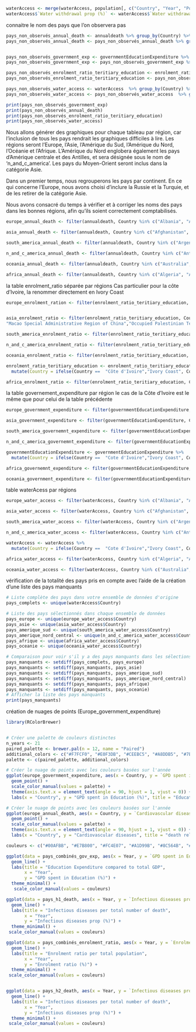 ```r

waterAccess <- merge(waterAccess, population[, c("Country", "Year", "Population")], by = c("Country", "Year"))
waterAccess$`Water withdrawal prop (%)` <- waterAccess$`Water withdrawal per capita ()` / waterAccess$Population *100

```
connaitre le nom des  pays que l'on observera pas
```r
pays_non_observés_annual_death <- annualdeath %>% group_by(Country) %>% filter(n() < 5)
pays_non_observés_annual_death <- pays_non_observés_annual_death %>% group_by(Country) %>% count()


pays_non_observés_government_exp <- governmentEducationExpenditure %>% group_by(Country) %>% filter(n() < 5)
pays_non_observés_government_exp <- pays_non_observés_government_exp %>% group_by(Country) %>% count()

pays_non_observés_enrolment_ratio_teritiary_education <- enrolment_ratio_teritiary_education %>% group_by(Country) %>% filter(n() < 5)
pays_non_observés_enrolment_ratio_teritiary_education <- pays_non_observés_enrolment_ratio_teritiary_education  %>% group_by(Country) %>% count()

pays_non_observés_water_access <- waterAccess  %>% group_by(Country) %>% filter(n() < 1)
pays_non_observés_water_access <- pays_non_observés_water_access  %>% group_by(Country) %>% count()

print(pays_non_observés_government_exp)
print(pays_non_observés_annual_death)
print(pays_non_observés_enrolment_ratio_teritiary_education)
print(pays_non_observés_water_access)
```
Nous allons générer des graphiques pour chaque tableau par région, car l'inclusion de tous les pays rendrait les graphiques difficiles à lire. Les régions seront l'Europe, l'Asie, l'Amérique du Sud, l'Amérique du Nord, l'Océanie et l'Afrique. L'Amérique du Nord englobera également les pays d'Amérique centrale et des Antilles, et sera désignée sous le nom de 'n_and_c_america'. Les pays du Moyen-Orient seront inclus dans la catégorie Asie.

Dans un premier temps, nous regrouperons les pays par continent. En ce qui concerne l'Europe, nous avons choisi d'inclure la Russie et la Turquie, et de les retirer de la catégorie Asie.

Nous avons consacré du temps à vérifier et à corriger les noms des pays dans les bonnes régions, afin qu'ils soient correctement comptabilisés. 
```r
europe_annual_death <- filter(annualdeath, Country %in% c("Albania", "Andorra", "Austria", "Belarus", "Belgium", "Bosnia and Herzegovina", "Bulgaria", "Croatia", "Cyprus", "Czechia" , "Denmark", "Estonia", "Finland", "France", "Germany", "Greece","Greenland", "Hungary", "Iceland", "Ireland", "Italy", "Latvia", "Liechtenstein", "Lithuania", "Luxembourg", "Malta", "Moldova", "Monaco", "Montenegro", "Netherlands", "North Macedonia", "Norway", "Poland", "Portugal", "Romania", "Russia", "San Marino", "Serbia", "Slovakia", "Slovenia", "Spain", "Sweden", "Switzerland", "Turkey", "Ukraine", "United Kingdom", "Vatican City"))

asia_annual_death <- filter(annualdeath, Country %in% c("Afghanistan", "Armenia", "Azerbaijan", "Bahrain", "Bangladesh", "Bhutan", "Brunei", "Cambodia", "China", "Cyprus", "Georgia", "India", "Indonesia", "Iran", "Iraq", "Israel", "Japan", "Jordan", "Kazakhstan", "Kuwait", "Kyrgyzstan", "Laos", "Lebanon", "Malaysia", "Maldives", "Mongolia", "Myanmar", "Nepal", "North Korea", "Oman", "Pakistan", "Palestine", "Philippines", "Qatar", "Saudi Arabia", "Singapore", "South Korea", "Sri Lanka", "Syria", "Tajikistan","Taiwan", "Thailand", "East Timor", "Turkmenistan", "United Arab Emirates", "Uzbekistan", "Vietnam", "Yemen"))

south_america_annual_death <- filter(annualdeath, Country %in% c("Argentina", "Bolivia", "Brazil", "Chile", "Colombia", "Ecuador", "Guyana", "Paraguay", "Peru", "Suriname", "Uruguay", "Venezuela"))

n_and_c_america_annual_death <- filter(annualdeath, Country %in% c("Antigua and Barbuda", "Bahamas", "Barbados", "Belize", "Canada", "Costa Rica", "Cuba", "Dominica", "Dominican Republic", "El Salvador", "Grenada", "Guatemala", "Haiti", "Honduras", "Jamaica", "Mexico", "Nicaragua", "Panama", "Saint Kitts and Nevis", "Saint Lucia", "Saint Vincent and the Grenadines", "Trinidad and Tobago", "United States","Bermuda","Puerto Rico", "United States Virgin Islands"))

oceania_annual_death <- filter(annualdeath, Country %in% c("Australia", "Fiji", "Kiribati", "Marshall Islands", "Micronesia (country)", "Nauru", "New Zealand", "Palau", "Papua New Guinea", "Samoa", "Solomon Islands", "Tonga", "Tuvalu", "Vanuatu","American Samoa", "Guam", "Northern Mariana Islands","Cook Islands", "Niue", "Tokelau"))

africa_annual_death <- filter(annualdeath, Country %in% c("Algeria", "Angola", "Benin", "Botswana", "Burkina Faso", "Burundi", "Cape Verde", "Cameroon", "Central African Republic", "Chad", "Comoros", "Democratic Republic of Congo", "Congo", "Djibouti", "Egypt", "Equatorial Guinea", "Eritrea", "Eswatini", "Ethiopia", "Gabon", "Gambia", "Ghana", "Guinea", "Guinea-Bissau","Cote d'Ivoire", "Kenya", "Lesotho", "Liberia", "Libya", "Madagascar", "Malawi", "Mali", "Mauritania", "Mauritius", "Morocco", "Mozambique", "Namibia", "Niger", "Nigeria", "Rwanda", "Sao Tome and Principe", "Senegal", "Seychelles", "Sierra Leone", "Somalia", "South Africa", "South Sudan", "Sudan", "Tanzania", "Togo", "Tunisia", "Uganda", "Zambia", "Zimbabwe"))

```

la table enrolment_ratio séparée par régions
Cas particulier pour la côte d'Ivoire, la renommer directement en Ivory Coast
```r
europe_enrolment_ration <- filter(enrolment_ratio_teritiary_education, Country %in% c("Albania", "Andorra", "Austria", "Belarus", "Belgium", "Bosnia and Herzegovina", "Bulgaria", "Croatia", "Cyprus", "Czech Republic", "Denmark", "Estonia", "Finland", "France","Germany", "Greece", "Hungary", "Iceland", "Ireland", "Italy", "Latvia", "Liechtenstein", "Lithuania", "Luxembourg", "Malta", "Moldova", "Monaco", "Montenegro", "Netherlands", "The former Yugoslav Republic of Macedonia", "Norway", "Poland", "Portugal", "Romania", "Russian Federation", "San Marino", "Serbia", "Slovakia", "Slovenia", "Spain", "Sweden", "Switzerland","Turkey", "Ukraine", "United Kingdom", "Vatican City", "Gibraltar", "United Kingdom of Great Britain and Northern Ireland"))


asia_enrolment_ratio <- filter(enrolment_ratio_teritiary_education, Country %in% c("Afghanistan", "Armenia", "Azerbaijan", "Bahrain", "Bangladesh", "Bhutan", "Brunei Darussalam", "Cambodia", "China", "Cyprus", "Georgia", "India", "Indonesia", "Iran", "Iraq", "Israel", "Japan", "Jordan", "Kazakhstan", "Kuwait", "Kyrgyzstan", "Laos", "Lebanon", "Malaysia", "Maldives", "Mongolia", "Myanmar", "Nepal","Republic of Korea", "Oman", "Pakistan", "Palestine", "Philippines", "Qatar", "Saudi Arabia", "Singapore", "South Korea", "Sri Lanka", "Syria", "Tajikistan", "Thailand", "Timor-Leste", "Turkmenistan", "United Arab Emirates", "Uzbekistan", "Viet Nam" , "Yemen", "Hong Kong Special Administrative Region of China", "Iran, Islamic Republic of", "Lao People's Democratic Republic", 
"Macao Special Administrative Region of China","Occupied Palestinian Territory"))

south_america_enrolment_ratio <- filter(enrolment_ratio_teritiary_education, Country %in% c("Argentina", "Bolivia", "Brazil", "Chile", "Colombia", "Ecuador", "Guyana", "Paraguay", "Peru", "Suriname", "Uruguay", "Venezuela (Bolivarian Republic of)"))

n_and_c_america_enrolment_ratio <- filter(enrolment_ratio_teritiary_education, Country %in% c("Antigua and Barbuda","Aruba" ,"Bahamas", "Barbados", "Belize", "Canada", "Costa Rica", "Cuba", "Dominica", "Dominican Republic", "El Salvador", "Grenada", "Guatemala","Haiti", "Honduras", "Jamaica", "Mexico", "Nicaragua", "Panama", "Saint Kitts and Nevis", "Saint Lucia", "Saint Vincent and the Grenadines", "Trinidad and Tobago", "United States of America", "Montserrat", "United States Virgin Islands"))

oceania_enrolment_ratio <- filter(enrolment_ratio_teritiary_education, Country %in% c("Australia", "Fiji", "Kiribati", "Marshall Islands", "Micronesia (country)", "Nauru", "New Zealand", "Palau", "Papua New Guinea", "Samoa", "Solomon Islands", "Tonga", "Tuvalu", "Vanuatu", "American Samoa", "Cook Islands", "Niue", "Tokelau"))

enrolment_ratio_teritiary_education <- enrolment_ratio_teritiary_education %>%
  mutate(Country = ifelse(Country ==  "Côte d'Ivoire","Ivory Coast", Country))

africa_enrolment_ratio <- filter(enrolment_ratio_teritiary_education, Country %in% c("Algeria", "Angola", "Benin", "Botswana", "Burkina Faso", "Burundi", "Cameroon", "Central African Republic", "Chad", "Comoros", "Democratic Republic of the Congo", "Djibouti", "Egypt", "Equatorial Guinea", "Eritrea", "Eswatini", "Ethiopia", "Gabon", "Gambia", "Ghana", "Guinea", "Guinea-Bissau", "Ivory Coast", "Kenya", "Lesotho", "Liberia", "Libya", "Madagascar", "Malawi", "Mali", "Mauritania", "Mauritius", "Morocco", "Mozambique", "Namibia", "Niger", "Nigeria", "Rwanda", "Sao Tome and Principe", "Senegal", "Seychelles", "Sierra Leone", "Somalia", "South Africa", "South Sudan", "Sudan", "Tanzania", "Togo", "Tunisia", "Uganda", "Zambia", "Zimbabwe", "Cape Verde", "Congo", "Libyan Arab Jamahiriya", "Swaziland", "Syrian Arab Republic", "United Republic of Tanzania"))

```

la table governement_expenditure par région
le cas de la Côte d'Ivoire est le même que pour celui de la table précédente
```r
europe_government_expenditure <- filter(governmentEducationExpenditure, Country %in% c("Albania", "Andorra", "Austria", "Belarus", "Belgium", "Bosnia and Herzegovina", "Bulgaria", "Croatia", "Cyprus","Czechia", "Denmark", "Estonia", "Finland", "France", "Germany", "Greece", "Hungary", "Iceland", "Ireland", "Italy", "Latvia", "Liechtenstein", "Lithuania", "Luxembourg", "Malta", "Moldova", "Monaco", "Montenegro", "Netherlands", "North Macedonia", "Norway", "Poland", "Portugal", "Romania", "Russia", "San Marino", "Serbia", "Slovakia", "Slovenia", "Spain", "Sweden", "Switzerland", "Turkey", "Ukraine", "United Kingdom", "Vatican City"))

asia_government_expenditure <- filter(governmentEducationExpenditure, Country %in% c("Afghanistan", "Armenia", "Azerbaijan", "Bahrain", "Bangladesh", "Bhutan", "Brunei", "Cambodia", "China", "Cyprus", "Georgia", "India", "Indonesia", "Iran", "Iraq", "Israel", "Japan", "Jordan", "Kazakhstan", "Kuwait", "Kyrgyzstan", "Laos", "Lebanon", "Malaysia", "Maldives", "Mongolia", "Myanmar", "Nepal", "North Korea", "Oman", "Pakistan", "Palestine", "Philippines", "Qatar", "Saudi Arabia", "Singapore", "South Korea", "Sri Lanka", "Syria", "Tajikistan", "Thailand", "Timor-Leste", "Turkmenistan", "United Arab Emirates", "Uzbekistan", "Vietnam", "Yemen","Hong Kong", "Macao" )) 

south_america_governemnt_expenditure <- filter(governmentEducationExpenditure, Country %in% c("Argentina", "Bolivia", "Brazil", "Chile", "Colombia", "Ecuador", "Guyana", "Paraguay", "Peru", "Suriname", "Uruguay", "Venezuela"))

n_and_c_america_governemnt_expenditure <- filter(governmentEducationExpenditure, Country %in% c("Antigua and Barbuda","Aruba" , "Bahamas", "Barbados","Bermuda", "Belize","British Virgin Islands", "Canada", "Costa Rica", "Cuba", "Dominica", "Dominican Republic", "El Salvador", "Grenada", "Guatemala", "Haiti", "Honduras", "Jamaica", "Mexico", "Nicaragua", "Panama", "Saint Kitts and Nevis", "Saint Lucia", "Saint Vincent and the Grenadines", "Trinidad and Tobago", "United States"))

governmentEducationExpenditure <- governmentEducationExpenditure %>%
  mutate(Country = ifelse(Country ==  "Cote d'Ivoire","Ivory Coast", Country))

africa_governemnt_expenditure <- filter(governmentEducationExpenditure, Country %in% c("Algeria", "Angola", "Benin", "Botswana", "Burkina Faso", "Burundi", "Cape Verde", "Cameroon", "Central African Republic", "Chad", "Comoros", "Democratic Republic of Congo", "Congo", "Djibouti", "Egypt", "Equatorial Guinea", "Eritrea", "Eswatini", "Ethiopia", "Gabon", "Gambia", "Ghana", "Guinea", "Guinea-Bissau", "Ivory Coast", "Kenya", "Lesotho", "Liberia", "Libya", "Madagascar", "Malawi", "Mali", "Mauritania", "Mauritius", "Morocco", "Mozambique", "Namibia", "Niger", "Nigeria", "Rwanda", "Sao Tome and Principe", "Senegal", "Seychelles", "Sierra Leone", "Somalia", "South Africa", "South Sudan", "Sudan", "Tanzania", "Togo", "Tunisia", "Uganda", "Zambia", "Zimbabwe"))

oceania_government_expenditure <- filter(governmentEducationExpenditure, Country %in% c("Australia", "Fiji", "Kiribati", "Marshall Islands", "Micronesia (country)", "Nauru", "New Zealand", "Palau", "Papua New Guinea", "Samoa", "Solomon Islands", "Tonga", "Tuvalu", "Vanuatu", "American Samoa", "Cook Islands", "Niue", "Tokelau"))
```

table waterAcess par régions
```r
europe_water_access <- filter(waterAccess, Country %in% c("Albania", "Andorra", "Austria", "Belarus", "Belgium", "Bosnia and Herzegovina", "Bulgaria", "Croatia", "Cyprus", "Czechia" , "Denmark", "Estonia", "Finland", "France", "Germany", "Greece","Greenland", "Hungary", "Iceland", "Ireland", "Italy", "Latvia", "Liechtenstein", "Lithuania", "Luxembourg", "Malta", "Moldova", "Monaco", "Montenegro", "Netherlands", "North Macedonia", "Norway", "Poland", "Portugal", "Romania", "Russia", "San Marino", "Serbia", "Slovakia", "Slovenia", "Spain", "Sweden", "Switzerland", "Turkey", "Ukraine", "United Kingdom", "Vatican City"))

asia_water_access <- filter(waterAccess, Country %in% c("Afghanistan", "Armenia", "Azerbaijan", "Bahrain", "Bangladesh", "Bhutan", "Brunei", "Cambodia", "China", "Cyprus", "Georgia", "India", "Indonesia", "Iran", "Iraq", "Israel", "Japan", "Jordan", "Kazakhstan", "Kuwait", "Kyrgyzstan", "Laos", "Lebanon", "Malaysia", "Maldives", "Mongolia", "Myanmar", "Nepal", "North Korea", "Oman", "Pakistan", "Palestine", "Philippines", "Qatar", "Saudi Arabia", "Singapore", "South Korea", "Sri Lanka", "Syria", "Tajikistan", "Thailand", "Timor-Leste", "Turkmenistan", "United Arab Emirates", "Uzbekistan", "Vietnam", "Yemen","Hong Kong", "Macao" ))

south_america_water_access <- filter(waterAccess, Country %in% c("Argentina", "Bolivia", "Brazil", "Chile", "Colombia", "Ecuador", "Guyana", "Paraguay", "Peru", "Suriname", "Uruguay", "Venezuela"))

n_and_c_america_water_access <- filter(waterAccess, Country %in% c("Antigua and Barbuda","Aruba" , "Bahamas", "Barbados","Bermuda", "Belize","British Virgin Islands", "Canada", "Costa Rica", "Cuba", "Dominica", "Dominican Republic", "El Salvador", "Grenada", "Guatemala", "Haiti", "Honduras", "Jamaica", "Mexico", "Nicaragua", "Panama", "Saint Kitts and Nevis", "Saint Lucia", "Saint Vincent and the Grenadines", "Trinidad and Tobago", "United States", "Puerto Rico" ))

waterAccess <- waterAccess %>%
  mutate(Country = ifelse(Country ==  "Cote d'Ivoire","Ivory Coast", Country))

africa_water_access <- filter(waterAccess, Country %in% c("Algeria", "Angola", "Benin", "Botswana", "Burkina Faso", "Burundi", "Cape Verde", "Cameroon", "Central African Republic", "Chad", "Comoros", "Democratic Republic of Congo", "Congo", "Djibouti", "Egypt", "Equatorial Guinea", "Eritrea", "Eswatini", "Ethiopia", "Gabon", "Gambia", "Ghana", "Guinea", "Guinea-Bissau", "Ivory Coast", "Kenya", "Lesotho", "Liberia", "Libya", "Madagascar", "Malawi", "Mali", "Mauritania", "Mauritius", "Morocco", "Mozambique", "Namibia", "Niger", "Nigeria", "Rwanda", "Sao Tome and Principe", "Senegal", "Seychelles", "Sierra Leone", "Somalia", "South Africa", "South Sudan", "Sudan", "Tanzania", "Togo", "Tunisia", "Uganda", "Zambia", "Zimbabwe"))

oceania_water_access <- filter(waterAccess, Country %in% c("Australia", "Fiji", "Kiribati", "Marshall Islands", "Micronesia (country)", "Nauru", "New Zealand", "Palau", "Papua New Guinea", "Samoa", "Solomon Islands", "Tonga", "Tuvalu", "Vanuatu", "American Samoa", "Cook Islands", "Niue", "Tokelau"))
```

vérification de la totalité des pays pris en compte avec l'aide de la création d'une liste des pays manquants
```r
# Liste complète des pays dans votre ensemble de données d'origine
pays_complets <- unique(waterAccess$Country)

# Liste des pays sélectionnés dans chaque ensemble de données
pays_europe <- unique(europe_water_access$Country)
pays_asie <- unique(asia_water_access$Country)
pays_amerique_sud <- unique(south_america_water_access$Country)
pays_amerique_nord_central <- unique(n_and_c_america_water_access$Country)
pays_afrique <- unique(africa_water_access$Country)
pays_oceanie <- unique(oceania_water_access$Country)

# Comparaison pour voir s'il y a des pays manquants dans les sélections
pays_manquants <- setdiff(pays_complets, pays_europe)
pays_manquants <- setdiff(pays_manquants, pays_asie)
pays_manquants <- setdiff(pays_manquants, pays_amerique_sud)
pays_manquants <- setdiff(pays_manquants, pays_amerique_nord_central)
pays_manquants <- setdiff(pays_manquants, pays_afrique)
pays_manquants <- setdiff(pays_manquants, pays_oceanie)
# Afficher la liste des pays manquants
print(pays_manquants)
```

création de nuages de points (Europe_government_expenditure)



```r
library(RColorBrewer)


# Créer une palette de couleurs distinctes
n_years <- 21
paired_palette <- brewer.pal(n = 12, name = "Paired")
additional_colors <- c("#F7FCF0", "#E0F3DB", "#CEEBC5", "#A8DDB5", "#7BCCC4", "#4EB3D3", "#2B8CBE", "#0868AC", "#084081")
palette <- c(paired_palette, additional_colors)

# Créer le nuage de points avec les couleurs basées sur l'année
ggplot(europe_government_expenditure, aes(x = Country, y = `GPD spent in Education (%)`, color = factor(Year))) +
  geom_point() +
  scale_color_manual(values = palette) +
  theme(axis.text.x = element_text(angle = 90, hjust = 1, vjust = 0)) +
  labs(x = "Country", y = "GPD spent in Education (%)", title = "Education Expenditure in Europe", color = "Year")

```

```r

# Créer le nuage de points avec les couleurs basées sur l'année
ggplot(europe_annual_death, aes(x = Country, y = `Cardiovascular diseases`/1000, color = factor(Year))) +
  geom_point() +
  scale_color_manual(values = palette) +
  theme(axis.text.x = element_text(angle = 90, hjust = 1, vjust = 0)) +
  labs(x = "Country", y = "Cardiovascular diseases", title = "death related to cardiovascular diseases in Europe", color = "Year")

```

```r
couleurs <- c("#00AFBB", "#E7B800", "#FC4E07", "#A1D99B", "#8C564B", "#E377C2", "#7F7F7F", "#084081", "#FCCDE5", "#006400")

ggplot(data = pays_combinés_gov_exp, aes(x = Year, y = `GPD spent in Education (%)`, group = Country, color = Country)) +
  geom_line() +
  labs(title = "Education Expenditure compared to total GDP",
       x = "Year",
       y = "GPD spent in Education (%)") +
  theme_minimal() +
   scale_color_manual(values = couleurs)

ggplot(data = pays_h1_death, aes(x = Year, y = `Infectious diseases prop (%)`, group = Country, color = Country)) +
  geom_line() +
  labs(title = "Infectious diseases per total number of death",
       x = "Year",
       y = "Infectious diseases prop (%)") +
  theme_minimal() +
 scale_color_manual(values = couleurs) 

```

```r


ggplot(data = pays_combinés_enrolment_ratio, aes(x = Year, y = `Enrolment ratio (%)`, group = Country, color = Country)) +
  geom_line() +
  labs(title = "Enrolment ratio per total population",
       x = "Year",
       y = "Enrolment ratio (%)") +
  theme_minimal() +
 scale_color_manual(values = couleurs)


ggplot(data = pays_h2_death, aes(x = Year, y = `Infectious diseases prop (%)`, group = Country, color = Country)) +
  geom_line() +
  labs(title = "Infectious diseases per total number of death",
       x = "Year",
       y = "Infectious diseases prop (%)") +
  theme_minimal() +
 scale_color_manual(values = couleurs) 
```